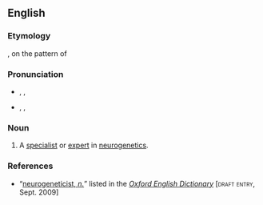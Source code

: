==English==

===Etymology===
{{prefix|neuro|geneticist}}, on the pattern of {{term|neurogenetics|lang=en}}

===Pronunciation===
* {{a|RP}} {{enPR|nyo͝oə'rōjĭnĕʹtĭsĭst}}, {{IPA|/ˌnjʊəɹəʊd͡ʒᵻˈnɛtᵻsɪst/}}, {{X-SAMPA|/%njU@r\@UdZI\"nEtI\sIst/}}
* {{a|US}} {{enPR|nyo͝o'rōjənĕʹdəsəst}}, {{IPA|/ˌnjʊɻoʊd͡ʒəˈnɛdəsəst/}}, {{X-SAMPA|/%njUr\`oUdZ@"nEd@s@st/}}

===Noun===
{{en-noun}}

# {{biology|and|medicine}} A [[specialist]] or [[expert]] in [[neurogenetics]].

===References===
* “<span class="plainlinks">[http://dictionary.oed.com/cgi/entry/00323556 neurogeneticist, ''n.'']</span>” listed in the ''[[w:Oxford English Dictionary|Oxford English Dictionary]]'' [<span style="font-variant:small-caps">draft entry</span>, Sept. 2009]